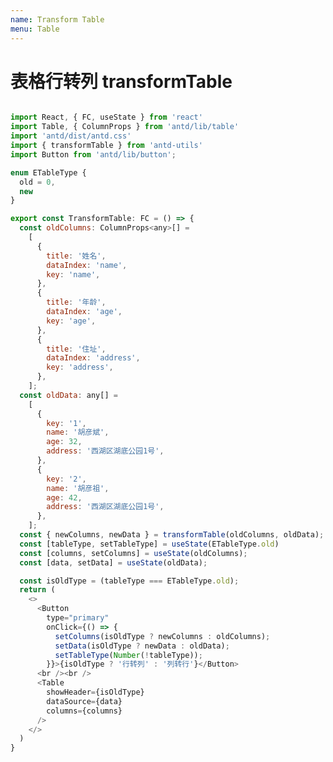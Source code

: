 ```yaml
---
name: Transform Table 
menu: Table
---
```



# 表格行转列 transformTable

<TransformTable />

``` javascript

import React, { FC, useState } from 'react'
import Table, { ColumnProps } from 'antd/lib/table'
import 'antd/dist/antd.css'
import { transformTable } from 'antd-utils'
import Button from 'antd/lib/button';

enum ETableType {
  old = 0,
  new
}

export const TransformTable: FC = () => {
  const oldColumns: ColumnProps<any>[] =
    [
      {
        title: '姓名',
        dataIndex: 'name',
        key: 'name',
      },
      {
        title: '年龄',
        dataIndex: 'age',
        key: 'age',
      },
      {
        title: '住址',
        dataIndex: 'address',
        key: 'address',
      },
    ];
  const oldData: any[] =
    [
      {
        key: '1',
        name: '胡彦斌',
        age: 32,
        address: '西湖区湖底公园1号',
      },
      {
        key: '2',
        name: '胡彦祖',
        age: 42,
        address: '西湖区湖底公园1号',
      },
    ];
  const { newColumns, newData } = transformTable(oldColumns, oldData);
  const [tableType, setTableType] = useState(ETableType.old)
  const [columns, setColumns] = useState(oldColumns);
  const [data, setData] = useState(oldData);

  const isOldType = (tableType === ETableType.old);
  return (
    <>
      <Button
        type="primary"
        onClick={() => {
          setColumns(isOldType ? newColumns : oldColumns);
          setData(isOldType ? newData : oldData);
          setTableType(Number(!tableType));
        }}>{isOldType ? '行转列' : '列转行'}</Button>
      <br /><br />
      <Table
        showHeader={isOldType}
        dataSource={data}
        columns={columns}
      />
    </>
  )
}

```